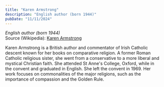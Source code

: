 ```yaml
---
title: "Karen Armstrong"
description: "English author (born 1944)"
pubDate: "11/11/2024"
---
```


*English author (born 1944)*  
Source (Wikipedia): [Karen Armstrong][1]

Karen Armstrong is a British author and commentator of Irish Catholic descent known for her books on comparative religion. A former Roman Catholic religious sister, she went from a conservative to a more liberal and mystical Christian faith. She attended St Anne's College, Oxford, while in the convent and graduated in English. She left the convent in 1969. Her work focuses on commonalities of the major religions, such as the importance of compassion and the Golden Rule.

[1]: https://en.wikipedia.org/wiki/Karen_Armstrong
